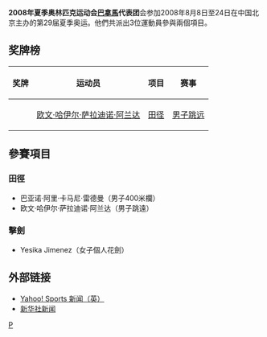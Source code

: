 {{Infobox Country Olympics
|games=2008年夏季
|NOC= PAN
|competitors= 3
|sports= 2
|flagbearer=
|officials=
|gold=1
|total=1
|rank=52
}}

'''2008年夏季奥林匹克运动会[[巴拿馬|巴拿馬]]代表团'''会参加2008年8月8日至24日在中国北京主办的第29届夏季奥运。他們共派出3位運動員參與兩個項目。

== 奖牌榜 ==
{| class="wikitable sortable" style="font-size:88%"
|-bgcolor=#efefef
! 奖牌
! 运动员
! 项目
! 赛事
|-
| {{gold medal}} || [[欧文·哈伊尔·萨拉迪诺·阿兰达|欧文·哈伊尔·萨拉迪诺·阿兰达]] || [[2008年夏季奧林匹克運動會田徑比賽|田径]] ||[[2008年夏季奧林匹克运动会田径比赛—男子跳远|男子跳远]]
|}

== 參賽項目 ==
=== 田徑 ===
* 巴亚诺·阿里·卡马尼·雷德曼（男子400米欄）
* 欧文·哈伊尔·萨拉迪诺·阿兰达（男子跳遠）

=== 擊劍 ===
* Yesika Jimenez（女子個人花劍）

== 外部链接 ==
* [http://uk.eurosport.yahoo.com/25012008/58/cambodian-officials-outnumber-athletes.html Yahoo! Sports 新闻（英）]{{Wayback|url=http://uk.eurosport.yahoo.com/25012008/58/cambodian-officials-outnumber-athletes.html |date=20190822001626 }}
* [http://news.xinhuanet.com/english/2008-05/30/content_8282290.htm 新华社新闻]{{Wayback|url=http://news.xinhuanet.com/english/2008-05/30/content_8282290.htm |date=20160304051420 }}

{{NOCin2008SummerOlympics}}

[[Category:2008年夏季奥林匹克运动会代表团|P]]
